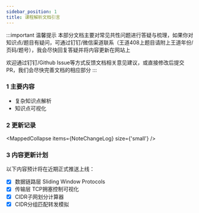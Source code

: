 ```yaml
---
sidebar_position: 1
title: 课程解析文档引言
---
```



:::important 温馨提示
本部分文档主要对常见共性问题进行答疑与梳理，如果你对知识点/题目有疑问，可通过钉钉/微信渠道联系（王道408上题目请附上王道年份/页码/题号），我会尽快回复答疑并将内容更新在网站上

欢迎通过钉钉/Github Issue等方式反馈文档相关意见建议，或直接修改后提交PR，我们会尽快完善文档的相应部分
:::

### 1 主要内容

* 复杂知识点解析
* 知识点可视化

### 2 更新记录

<MappedCollapse items={NoteChangeLog} size={'small'} />

### 3 内容更新计划
以下内容预计将在近期正式推送上线：

* [x] 数据链路层 Sliding Window Protocols
* [x] 传输层 TCP拥塞控制可视化
* [x] CIDR子网划分计算器
* [x] CIDR分组匹配转发模拟

